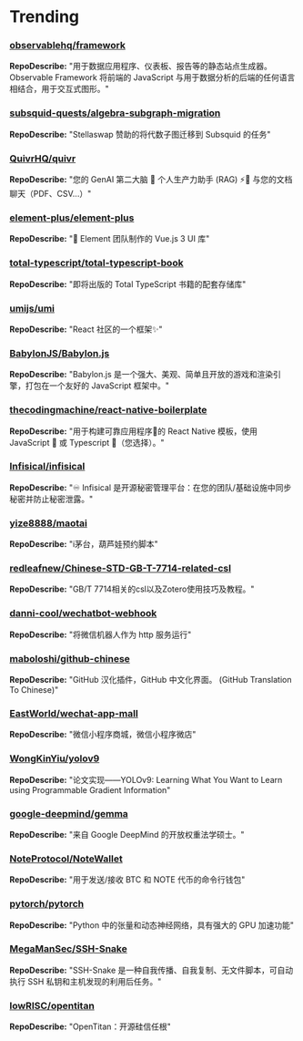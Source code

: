 
# Trending

### [observablehq/framework](https://github.com/observablehq/framework)
**RepoDescribe:** "用于数据应用程序、仪表板、报告等的静态站点生成器。 Observable Framework 将前端的 JavaScript 与用于数据分析的后端的任何语言相结合，用于交互式图形。"
  

### [subsquid-quests/algebra-subgraph-migration](https://github.com/subsquid-quests/algebra-subgraph-migration)
**RepoDescribe:** "Stellaswap 赞助的将代数子图迁移到 Subsquid 的任务"
  

### [QuivrHQ/quivr](https://github.com/QuivrHQ/quivr)
**RepoDescribe:** "您的 GenAI 第二大脑 🧠 个人生产力助手 (RAG) ⚡️🤖 与您的文档聊天（PDF、CSV...）"
  

### [element-plus/element-plus](https://github.com/element-plus/element-plus)
**RepoDescribe:** "🎉 Element 团队制作的 Vue.js 3 UI 库"
  

### [total-typescript/total-typescript-book](https://github.com/total-typescript/total-typescript-book)
**RepoDescribe:** "即将出版的 Total TypeScript 书籍的配套存储库"
  

### [umijs/umi](https://github.com/umijs/umi)
**RepoDescribe:** "React 社区的一个框架✨"
  

### [BabylonJS/Babylon.js](https://github.com/BabylonJS/Babylon.js)
**RepoDescribe:** "Babylon.js 是一个强大、美观、简单且开放的游戏和渲染引擎，打包在一个友好的 JavaScript 框架中。"
  

### [thecodingmachine/react-native-boilerplate](https://github.com/thecodingmachine/react-native-boilerplate)
**RepoDescribe:** "用于构建可靠应用程序🐙的 React Native 模板，使用 JavaScript 💛 或 Typescript 💙（您选择）。"
  

### [Infisical/infisical](https://github.com/Infisical/infisical)
**RepoDescribe:** "♾ Infisical 是开源秘密管理平台：在您的团队/基础设施中同步秘密并防止秘密泄露。"
  

### [yize8888/maotai](https://github.com/yize8888/maotai)
**RepoDescribe:** "i茅台，葫芦娃预约脚本"
  

### [redleafnew/Chinese-STD-GB-T-7714-related-csl](https://github.com/redleafnew/Chinese-STD-GB-T-7714-related-csl)
**RepoDescribe:** "GB/T 7714相关的csl以及Zotero使用技巧及教程。"
  

### [danni-cool/wechatbot-webhook](https://github.com/danni-cool/wechatbot-webhook)
**RepoDescribe:** "将微信机器人作为 http 服务运行"
  

### [maboloshi/github-chinese](https://github.com/maboloshi/github-chinese)
**RepoDescribe:** "GitHub 汉化插件，GitHub 中文化界面。 (GitHub Translation To Chinese)"
  

### [EastWorld/wechat-app-mall](https://github.com/EastWorld/wechat-app-mall)
**RepoDescribe:** "微信小程序商城，微信小程序微店"
  

### [WongKinYiu/yolov9](https://github.com/WongKinYiu/yolov9)
**RepoDescribe:** "论文实现——YOLOv9: Learning What You Want to Learn using Programmable Gradient Information"
  

### [google-deepmind/gemma](https://github.com/google-deepmind/gemma)
**RepoDescribe:** "来自 Google DeepMind 的开放权重法学硕士。"
  

### [NoteProtocol/NoteWallet](https://github.com/NoteProtocol/NoteWallet)
**RepoDescribe:** "用于发送/接收 BTC 和 NOTE 代币的命令行钱包"
  

### [pytorch/pytorch](https://github.com/pytorch/pytorch)
**RepoDescribe:** "Python 中的张量和动态神经网络，具有强大的 GPU 加速功能"
  

### [MegaManSec/SSH-Snake](https://github.com/MegaManSec/SSH-Snake)
**RepoDescribe:** "SSH-Snake 是一种自我传播、自我复制、无文件脚本，可自动执行 SSH 私钥和主机发现的利用后任务。"
  

### [lowRISC/opentitan](https://github.com/lowRISC/opentitan)
**RepoDescribe:** "OpenTitan：开源硅信任根"
  